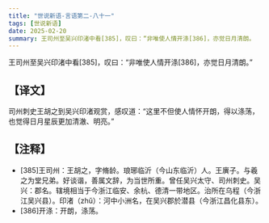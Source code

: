 ```yaml
---
title: "世说新语-言语第二-八十一"
tags: [世说新语]
date: 2025-02-20
summary: 王司州至吴兴印渚中看[385]，叹曰：“非唯使人情开涤[386]，亦觉日月清朗。
---
```


王司州至吴兴印渚中看[385]，叹曰：“非唯使人情开涤[386]，亦觉日月清朗。”

## 【译文】

司州刺史王胡之到吴兴印渚观赏，感叹道：“这里不但使人情怀开朗，得以涤荡，也觉得日月星辰更加清澈、明亮。”

## 【注释】

- [385]王司州：王胡之，字脩龄。琅琊临沂（今山东临沂）人。王廙子。与羲之为堂兄弟。好谈谐，善属文辞，为当世所重。曾任吴兴太守、司州刺史。吴兴：郡名。辖境相当于今浙江临安、余杭、德清一带地区。治所在乌程（今浙江吴兴县）。印渚（zhǔ）：河中小洲名，在吴兴郡於潜县（今浙江昌化县东）。
- [386]开涤：开朗，涤荡。
